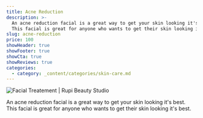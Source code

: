 ```yaml
---
title: Acne Reduction
description: >-
  An acne reduction facial is a great way to get your skin looking it's best.
  This facial is great for anyone who wants to get their skin looking it's best.
slug: acne-reduction
price: 100
showHeader: true
showFooter: true
showCta: true
showReviews: true
categories:
  - category: _content/categories/skin-care.md
---
```


![Facial Treatement | Rupi Beauty Studio](/uploads/services/facial.webp 'Facial Treatement | Rupi Beauty Studio')

An acne reduction facial is a great way to get your skin looking it's best. This facial is great for anyone who wants to get their skin looking it's best.
